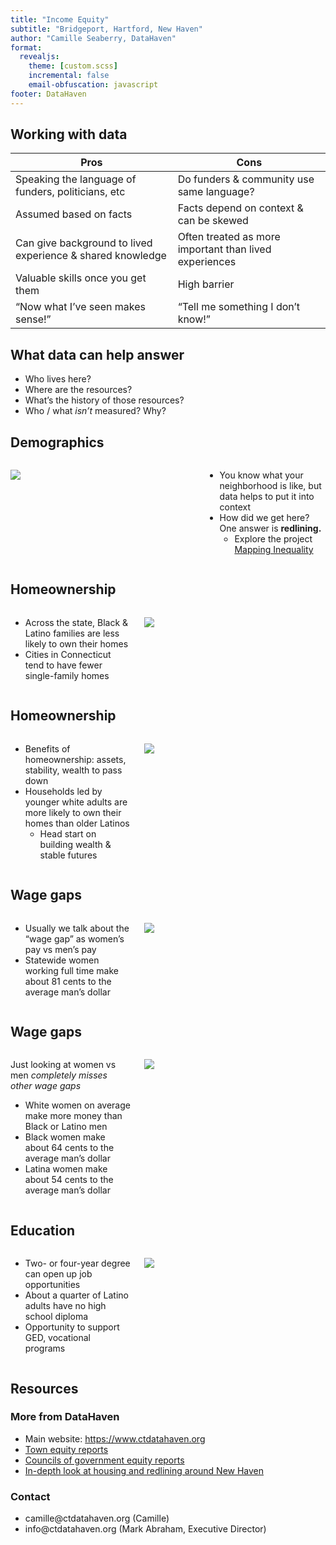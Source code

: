 ```yaml
---
title: "Income Equity"
subtitle: "Bridgeport, Hartford, New Haven"
author: "Camille Seaberry, DataHaven"
format: 
  revealjs:
    theme: [custom.scss]
    incremental: false
    email-obfuscation: javascript
footer: DataHaven
---
```


## Working with data {.smaller}

| Pros                                                       | Cons                                                   |
| ---------------------------------------------------------- | ------------------------------------------------------ |
| Speaking the language of funders, politicians, etc         | Do funders & community use same language?              |
| Assumed based on facts                                     | Facts depend on context & can be skewed                |
| Can give background to lived experience & shared knowledge | Often treated as more important than lived experiences |
| Valuable skills once you get them                          | High barrier                                           |
| "Now what I've seen makes sense!"                              | "Tell me something I don't know!"                      |


## What data can help answer

* Who lives here?
* Where are the resources?
* What's the history of those resources?
* Who / what _isn't_ measured? Why?

## Demographics

::::{.columns}

:::{.column width=60%}

![](./plots/dot_density.png)

:::

:::{.column width=40%}

* You know what your neighborhood is like, but data helps to put it into context
* How did we get here? One answer is **redlining.**
  - Explore the project [Mapping Inequality](https://dsl.richmond.edu/panorama/redlining/#loc=12/41.767/-72.761&city=hartford-ct){preview-link="true"}

:::

::::

## Homeownership

::::{.columns}

:::{.column width=40%}

* Across the state, Black & Latino families are less likely to own their homes
* Cities in Connecticut tend to have fewer single-family homes

:::

:::{.column width=60%}

![](./plots/tenure_by_race.png)

:::

::::

## Homeownership

::::{.columns}

:::{.column width=40%}

* Benefits of homeownership: assets, stability, wealth to pass down
* Households led by younger white adults are more likely to own their homes than older Latinos
  - Head start on building wealth & stable futures

:::

:::{.column width=60%}

![](./plots/tenure_by_race_x_age.png)

:::

::::

## Wage gaps

::::{.columns}

:::{.column width=40%}

* Usually we talk about the "wage gap" as women's pay vs men's pay
* Statewide women working full time make about 81 cents to the average man's dollar

:::

:::{.column width=60%}

![](./plots/wages_by_sex.png)

:::

::::

## Wage gaps

::::{.columns}

:::{.column width=40%}

Just looking at women vs men _completely misses other wage gaps_

* White women on average make more money than Black or Latino men
* Black women make about 64 cents to the average man's dollar
* Latina women make about 54 cents to the average man's dollar

:::

:::{.column width=60%}

![](./plots/wages_by_sex_x_race.png)

:::

::::

## Education

::::{.columns}

:::{.column width=40%}

* Two- or four-year degree can open up job opportunities
* About a quarter of Latino adults have no high school diploma
* Opportunity to support GED, vocational programs

:::

:::{.column width=60%}

![](./plots/edu_by_race.png)

:::

::::

## Resources

:::{.incremental=false}

### More from DataHaven

* Main website: [https://www.ctdatahaven.org](https://www.ctdatahaven.org)
* [Town equity reports](https://ctdatahaven.org/reports/connecticut-town-equity-reports)
* [Councils of government equity reports](https://ctdatahaven.org/reports/connecticut-councils-governments-cog-regional-equity-reports)
* [In-depth look at housing and redlining around New Haven](https://ctdatahaven.org/reports/ct-data-story-housing-segregation-greater-new-haven)

### Contact

* camille@ctdatahaven.org (Camille)
* info@ctdatahaven.org (Mark Abraham, Executive Director)

:::